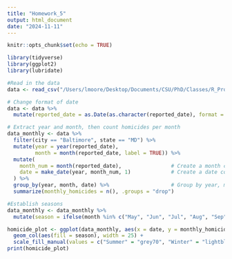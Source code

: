 ```yaml
---
title: "Homework_5"
output: html_document
date: "2024-11-11"
---
```


```r
knitr::opts_chunk$set(echo = TRUE)
```


```r
library(tidyverse)
library(ggplot2)
library(lubridate)
```


```r
#Read in the data
data <- read_csv("/Users/lmoore/Desktop/Documents/CSU/PhD/Classes/R_Programming_ERHS_535/Homework/Homework 5/Homework_5/Homework_5/data/homicide-data.csv")
```

```r
# Change format of date
data <- data %>%
  mutate(reported_date = as.Date(as.character(reported_date), format = "%Y%m%d"))
```



```r
# Extract year and month, then count homicides per month
data_monthly <- data %>%
  filter(city == "Baltimore", state == "MD") %>%
  mutate(year = year(reported_date),
         month = month(reported_date, label = TRUE)) %>%
  mutate(
    month_num = month(reported_date),                # Create a month column
    date = make_date(year, month_num, 1)             # Create a date column using numeric month
  ) %>%
  group_by(year, month, date) %>%                    # Group by year, month, and date
  summarize(monthly_homicides = n(), .groups = "drop")
```



```r
#Establish seasons
data_monthly <- data_monthly %>%
  mutate(season = ifelse(month %in% c("May", "Jun", "Jul", "Aug", "Sep", "Oct"), "Summer", "Winter"))
```


```r
homicide_plot <- ggplot(data_monthly, aes(x = date, y = monthly_homicides)) +
  geom_col(aes(fill = season), width = 25) +
  scale_fill_manual(values = c("Summer" = "grey70", "Winter" = "lightblue"))
print(homicide_plot)
```

